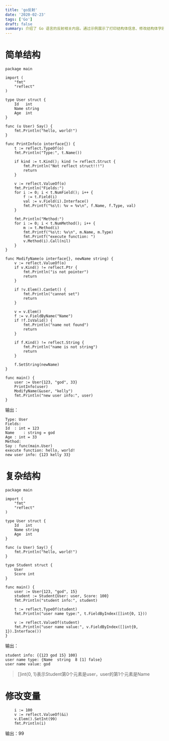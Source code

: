 ```yaml
---
title: 'go反射'
date: '2020-02-23'
tags: ['Go']
draft: false
summary: 介绍了 Go 语言的反射相关内容。通过示例展示了打印结构体信息、修改结构体字段值等操作，如打印 User 结构体的字段和方法，修改 User 结构体中 Name 字段的值等，还展示了对基本变量的修改，体现了反射的强大功能。 
---
```


# 简单结构
```
package main

import (
	"fmt"
	"reflect"
)

type User struct {
	Id   int
	Name string
	Age  int
}

func (u User) Say() {
	fmt.Println("hello, world!")
}

func PrintInfo(o interface{}) {
	t := reflect.TypeOf(o)
	fmt.Println("Type:", t.Name())

	if kind := t.Kind(); kind != reflect.Struct {
		fmt.Println("Not reflect struct!!!")
		return
	}

	v := reflect.ValueOf(o)
	fmt.Println("Fields:")
	for i := 0; i < t.NumField(); i++ {
		f := t.Field(i)
		val := v.Field(i).Interface()
		fmt.Printf("%s\t: %v = %v\n", f.Name, f.Type, val)
	}

	fmt.Println("Method:")
	for i := 0; i < t.NumMethod(); i++ {
		m := t.Method(i)
		fmt.Printf("%s\t: %v\n", m.Name, m.Type)
		fmt.Printf("execute function: ")
		v.Method(i).Call(nil)
	}
}

func ModifyName(o interface{}, newName string) {
	v := reflect.ValueOf(o)
	if v.Kind() != reflect.Ptr {
		fmt.Println("is not pointer")
		return
	}

	if !v.Elem().CanSet() {
		fmt.Println("cannot set")
		return
	}

	v = v.Elem()
	f := v.FieldByName("Name")
	if !f.IsValid() {
		fmt.Println("name not found")
		return
	}

	if f.Kind() != reflect.String {
		fmt.Println("name is not string")
		return
	}

	f.SetString(newName)
}

func main() {
	user := User{123, "god", 33}
	PrintInfo(user)
	ModifyName(&user, "kelly")
	fmt.Println("new user info:", user)
}
```
输出：
```
Type: User
Fields:
Id	: int = 123
Name	: string = god
Age	: int = 33
Method:
Say	: func(main.User)
execute function: hello, world!
new user info: {123 kelly 33}
```
# 复杂结构
```
package main

import (
	"fmt"
	"reflect"
)

type User struct {
	Id   int
	Name string
	Age  int
}

func (u User) Say() {
	fmt.Println("hello, world!")
}

type Student struct {
	User
	Score int
}

func main() {
	user := User{123, "god", 15}
	student := Student{User: user, Score: 100}
	fmt.Println("student info:", student)

	t := reflect.TypeOf(student)
	fmt.Println("user name type:", t.FieldByIndex([]int{0, 1}))

	v := reflect.ValueOf(student)
	fmt.Println("user name value:", v.FieldByIndex([]int{0, 1}).Interface())
}

```
输出：
```
student info: {{123 god 15} 100}
user name type: {Name  string  8 [1] false}
user name value: god
```
> []int{0, 1}表示Student第0个元素是user，user的第1个元素是Name

# 修改变量
```
	i := 100
	v := reflect.ValueOf(&i)
	v.Elem().SetInt(99)
	fmt.Println(i)
```
输出：99
